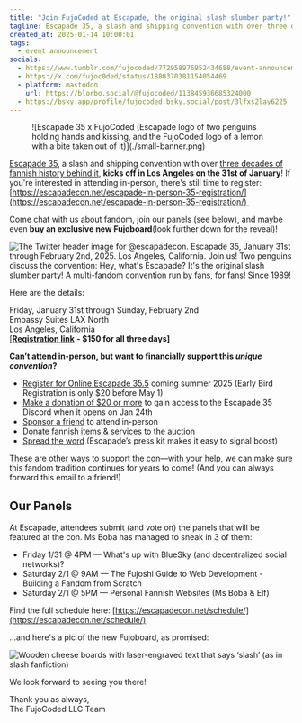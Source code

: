 ```yaml
---
title: "Join FujoCoded at Escapade, the original slash slumber party!"
tagline: Escapade 35, a slash and shipping convention with over three decades of fannish history behind it, kicks off in Los Angeles on the 31st of January! 
created_at: 2025-01-14 10:00:01
tags:
  - event announcement
socials: 
  - https://www.tumblr.com/fujocoded/772958976952434688/event-announcement?source=share
  - https://x.com/fujoc0ded/status/1880370381154054469
  - platform: mastodon
    url: https://blorbo.social/@fujocoded/113845936685324000
  - https://bsky.app/profile/fujocoded.bsky.social/post/3lfxs2lay6225
---
```


<figure>
![Escapade 35 x FujoCoded (Escapade logo of two penguins holding hands and
kissing, and the FujoCoded logo of a lemon with a bite taken out of
it)](./small-banner.png)
</figure>

[Escapade 35](https://escapadecon.net/about-the-con/history/), a slash and
shipping convention with over [three decades of fannish history behind
it](https://escapadecon.net/about-the-con/history/), **kicks off in Los Angeles
on the 31st of January**! If you're interested in attending in-person, there's
still time to register:
[https://escapadecon.net/escapade-in-person-35-registration/](https://escapadecon.net/escapade-in-person-35-registration/) 

Come chat with us about fandom, join our panels (see below), and maybe even
**buy an exclusive new Fujoboard**(look further down for the reveal)!

![The Twitter header image for @escapadecon. Escapade 35, January 31st through
February 2nd, 2025. Los Angeles, California. Join us! Two penguins discuss the
convention: Hey, what's Escapade? It's the original slash slumber party! A
multi-fandom convention run by fans, for fans! Since
1989!](./banner.png)

Here are the details:

Friday, January 31st through Sunday, February 2nd  
Embassy Suites LAX North  
Los Angeles, California  
[[**Registration
link**](https://escapadecon.net/escapade-in-person-35-registration/) **- $150
for all three days]**

**Can’t attend in-person, but want to financially support this *unique
convention*?**

- [Register for Online Escapade
  35.5](https://escapadecon.net/escapade-35-5-registration-online/) coming
  summer 2025 (Early Bird Registration is only $20 before May 1)
- [Make a donation of $20 or
  more](https://escapadecon.net/escapade-needs-your-help/) to gain access to the
  Escapade 35 Discord when it opens on Jan 24th
- [Sponsor a friend](https://escapadecon.net/scholarship/#nominations) to attend
  in-person
- [Donate fannish items &
  services](https://escapadecon.net/escapade-needs-your-help/) to the auction
- [Spread the word](https://escapadecon.net/spread-the-word/) (Escapade’s press
  kit makes it easy to signal boost)

[These are other ways to support the
con](https://escapadecon.net/escapade-needs-your-help/)—with your help, we can
make sure this fandom tradition continues for years to come! (And you can always
forward this email to a friend!)

## Our Panels

At Escapade, attendees submit (and vote on) the panels that will be featured at
the con. Ms Boba has managed to sneak in 3 of them:

- Friday 1/31 @ 4PM — What's up with BlueSky (and decentralized social
  networks)?
- Saturday 2/1 @ 9AM — The Fujoshi Guide to Web Development - Building a Fandom
  from Scratch
- Saturday 2/1 @ 5PM — Personal Fannish Websites (Ms Boba & Elf)

Find the full schedule here:
[https://escapadecon.net/schedule/](https://escapadecon.net/schedule/)

...and here's a pic of the new Fujoboard, as promised:

![Wooden cheese boards with laser-engraved text that says ‘slash’ (as in slash
fanfiction)](./paddle.png)

We look forward to seeing you there!

Thank you as always,  
The FujoCoded LLC Team